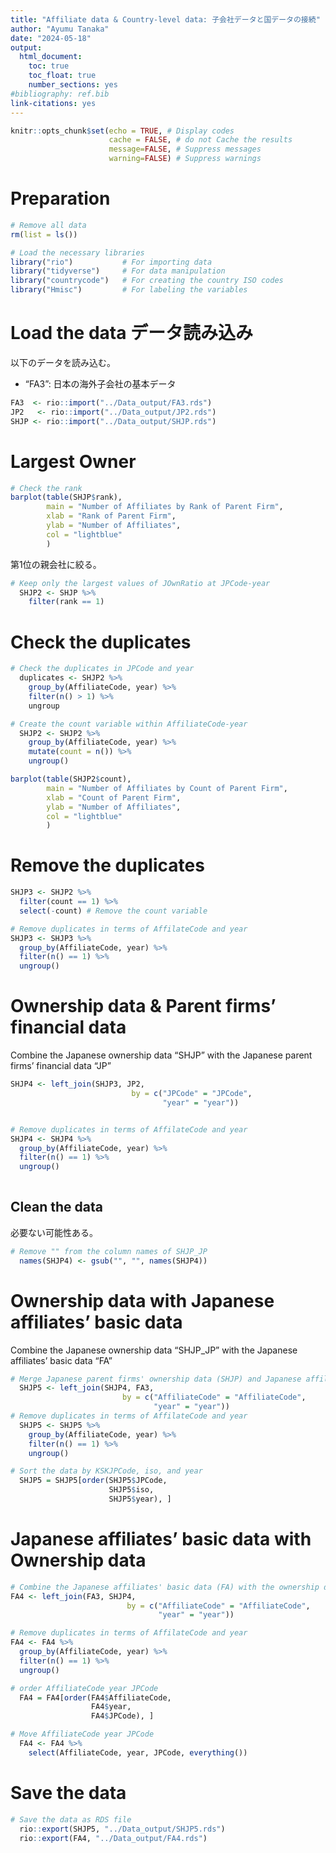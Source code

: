 ```yaml
---
title: "Affiliate data & Country-level data: 子会社データと国データの接続"
author: "Ayumu Tanaka"
date: "2024-05-18"
output:
  html_document:
    toc: true
    toc_float: true
    number_sections: yes
#bibliography: ref.bib
link-citations: yes
---
```


```r
knitr::opts_chunk$set(echo = TRUE, # Display codes
                      cache = FALSE, # do not Cache the results
                      message=FALSE, # Suppress messages
                      warning=FALSE) # Suppress warnings

```

# Preparation


```r
# Remove all data
rm(list = ls())

# Load the necessary libraries
library("rio")           # For importing data 
library("tidyverse")     # For data manipulation
library("countrycode")   # For creating the country ISO codes
library("Hmisc")         # For labeling the variables
```




# Load the data データ読み込み


以下のデータを読み込む。

- "FA3": 日本の海外子会社の基本データ

```r

FA3  <- rio::import("../Data_output/FA3.rds")
JP2   <- rio::import("../Data_output/JP2.rds")
SHJP <- rio::import("../Data_output/SHJP.rds")

```


# Largest Owner

```r
# Check the rank
barplot(table(SHJP$rank), 
        main = "Number of Affiliates by Rank of Parent Firm",
        xlab = "Rank of Parent Firm",
        ylab = "Number of Affiliates",
        col = "lightblue"
        )
```


第1位の親会社に絞る。

```r

# Keep only the largest values of JOwnRatio at JPCode-year
  SHJP2 <- SHJP %>%
    filter(rank == 1) 

```

# Check the duplicates 

```r
# Check the duplicates in JPCode and year
  duplicates <- SHJP2 %>%
    group_by(AffiliateCode, year) %>%
    filter(n() > 1) %>%
    ungroup
```



```r
# Create the count variable within AffiliateCode-year
  SHJP2 <- SHJP2 %>%
    group_by(AffiliateCode, year) %>%
    mutate(count = n()) %>%
    ungroup()
```

```r
barplot(table(SHJP2$count), 
        main = "Number of Affiliates by Count of Parent Firm",
        xlab = "Count of Parent Firm",
        ylab = "Number of Affiliates",
        col = "lightblue"
        )
```



# Remove the duplicates
```r
SHJP3 <- SHJP2 %>%
  filter(count == 1) %>%
  select(-count) # Remove the count variable

# Remove duplicates in terms of AffilateCode and year
SHJP3 <- SHJP3 %>%
  group_by(AffiliateCode, year) %>%
  filter(n() == 1) %>%
  ungroup()
```


# Ownership data & Parent firms' financial data

Combine the Japanese ownership data "SHJP" with the Japanese parent firms' financial data "JP"

```r

SHJP4 <- left_join(SHJP3, JP2,
                           by = c("JPCode" = "JPCode", 
                                  "year" = "year"))


# Remove duplicates in terms of AffilateCode and year
SHJP4 <- SHJP4 %>%
  group_by(AffiliateCode, year) %>%
  filter(n() == 1) %>%
  ungroup()
  
```

## Clean the data

必要ない可能性ある。

```r
# Remove "" from the column names of SHJP_JP
  names(SHJP4) <- gsub("", "", names(SHJP4))

```




# Ownership data with Japanese affiliates' basic data

Combine the Japanese ownership data "SHJP_JP" with the Japanese affiliates' basic data "FA"


```r
# Merge Japanese parent firms' ownership data (SHJP) and Japanese affiliates' basic data (FA) 
  SHJP5 <- left_join(SHJP4, FA3, 
                         by = c("AffiliateCode" = "AffiliateCode", 
                                "year" = "year"))
# Remove duplicates in terms of AffilateCode and year
  SHJP5 <- SHJP5 %>%
    group_by(AffiliateCode, year) %>%
    filter(n() == 1) %>%
    ungroup()
```



```r
# Sort the data by KSKJPCode, iso, and year
  SHJP5 = SHJP5[order(SHJP5$JPCode, 
                      SHJP5$iso, 
                      SHJP5$year), ]
```


# Japanese affiliates' basic data with Ownership data

```r
# Combine the Japanese affiliates' basic data (FA) with the ownership data (SHJP_JP)
FA4 <- left_join(FA3, SHJP4, 
                          by = c("AffiliateCode" = "AffiliateCode", 
                                 "year" = "year"))

# Remove duplicates in terms of AffilateCode and year
FA4 <- FA4 %>%
  group_by(AffiliateCode, year) %>%
  filter(n() == 1) %>%
  ungroup()
```


```r
# order AffiliateCode year JPCode
  FA4 = FA4[order(FA4$AffiliateCode, 
                  FA4$year, 
                  FA4$JPCode), ]

# Move AffiliateCode year JPCode
  FA4 <- FA4 %>%
    select(AffiliateCode, year, JPCode, everything())

```




# Save the data


```r
# Save the data as RDS file
  rio::export(SHJP5, "../Data_output/SHJP5.rds")
  rio::export(FA4, "../Data_output/FA4.rds")

```


